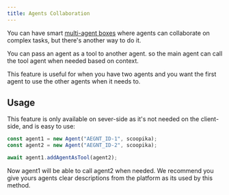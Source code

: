 ```yaml
---
title: Agents Collaboration
---
```


You can have smart [multi-agent boxes](/multi-agent-boxes) where agents can collaborate on complex tasks, but there's another way to do it.

You can pass an agent as a tool to another agent. so the main agent can call the tool agent when needed based on context.

This feature is useful for when you have two agents and you want the first agent to use the other agents when it needs to.

## Usage

This feature is only available on sever-side as it's not needed on the client-side, and is easy to use:

```typescript
const agent1 = new Agent("AEGNT_ID-1", scoopika);
const agent2 = new Agent("AEGNT_ID-2", scoopika);

await agent1.addAgentAsTool(agent2);
```

Now agent1 will be able to call agent2 when needed. We recommend you give yours agents clear descriptions from the platform as its used by this method.
